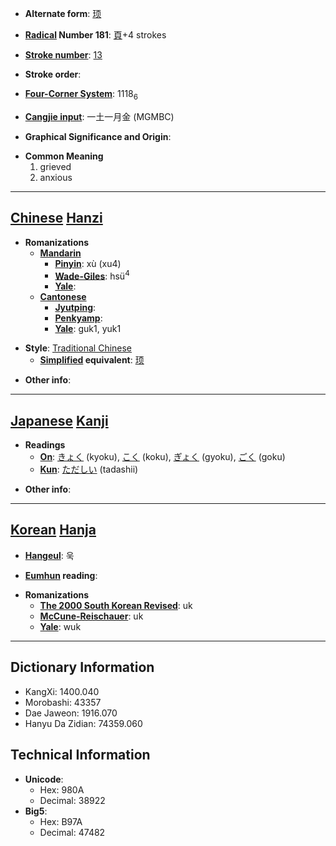 * '''Alternate form''': [[顼]]

* '''[[Wiktionary:Chinese radical index| Radical]] Number 181''': [[Wiktionary:Chinese radical index 頁|頁]]+4 strokes

* '''[[Wiktionary:Chinese total strokes index|Stroke number]]''': [[Wiktionary:Chinese total strokes index 13|13]]

* '''Stroke order''': 

* '''[[Wiktionary:Chinese four corner index|Four-Corner System]]''': 1118<sub>6</sub>

* '''[[Wiktionary:Chinese Cangjie index|Cangjie input]]''': 一土一月金 (MGMBC)

* '''Graphical Significance and Origin''': 

* '''Common Meaning'''
*#grieved
*# anxious


----

== [[Chinese]] [[Hanzi]] ==

* '''Romanizations'''
** '''[[Mandarin]]'''
*** '''[[Pinyin]]''': xù (xu4)
*** '''[[Wade-Giles]]''': hsü<sup>4</sup>
*** '''[[Yale]]''': 
** '''[[Cantonese]]'''
*** '''[[Jyutping]]''':
*** '''[[Penkyamp]]''': 
*** '''[[Yale]]''': guk1, yuk1

* '''Style''': [[Traditional Chinese]] 
** '''[[Simplified Chinese|Simplified]] equivalent''': [[顼]]

* '''Other info''': 

----

== [[Japanese]] [[Kanji]] ==

* '''Readings'''
** '''[[On]]''': [[きょく]] (kyoku), [[こく]] (koku), [[ぎょく]] (gyoku), [[ごく]] (goku)
** '''[[Kun]]''': [[ただしい]] (tadashii)

* '''Other info''':  

----

== [[Korean]] [[Hanja]] ==

* '''[[Hangeul]]''': 욱

* '''[[Eumhun]] reading''': 

* '''Romanizations'''
** '''[[The 2000 South Korean Revised Romanization|The 2000 South Korean Revised]]''': uk
** '''[[McCune-Reischauer]]''': uk
** '''[[Yale]]''': wuk

----

== Dictionary Information ==

* KangXi: 1400.040
* Morobashi: 43357
* Dae Jaweon: 1916.070
* Hanyu Da Zidian: 74359.060

== Technical Information ==

* '''Unicode''':
** Hex: 980A
** Decimal: 38922
* '''Big5''':
** Hex: B97A
** Decimal: 47482